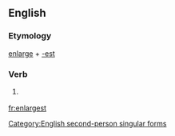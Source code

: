 ==English==

===Etymology===
[[enlarge]] + [[-est]]

===Verb===
{{en-verb form}}

# {{archaic}} {{form of|Second-person singular simple present form|enlarge}}

[[Category:English second-person singular forms]]

[[fr:enlargest]]